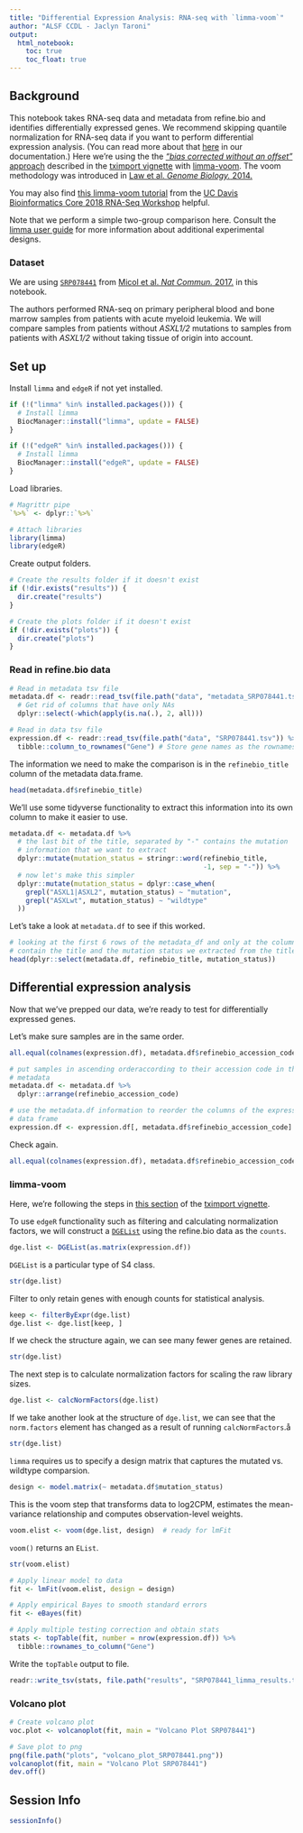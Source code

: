 ```yaml
---
title: "Differential Expression Analysis: RNA-seq with `limma-voom`"
author: "ALSF CCDL - Jaclyn Taroni"
output:   
  html_notebook: 
    toc: true
    toc_float: true
---
```


## Background

This notebook takes RNA-seq data and metadata from refine.bio and 
identifies differentially expressed genes. 
We recommend skipping quantile normalization for RNA-seq data if you want to
perform differential expression analysis.
(You can read more about that [here]((http://docs.refine.bio/en/latest/main_text.html#skipping-quantile-normalization-for-rna-seq-experiments)) 
in our documentation.)
Here we're using the the [_"bias corrected without an offset"_ approach](https://bioconductor.org/packages/release/bioc/vignettes/tximport/inst/doc/tximport.html#use-with-downstream-bioconductor-dge-packages) described 
in the [tximport vignette](https://bioconductor.org/packages/release/bioc/vignettes/tximport/inst/doc/tximport.html) with [limma-voom](https://bioconductor.org/packages/release/bioc/vignettes/tximport/inst/doc/tximport.html#limma-voom).
The voom methodology was introduced in [Law et al. _Genome Biology._ 2014.](https://doi.org/10.1186/gb-2014-15-2-r29)

You may also find [this limma-voom tutorial](https://ucdavis-bioinformatics-training.github.io/2018-June-RNA-Seq-Workshop/thursday/DE.html) 
from the 
[UC Davis Bioinformatics Core 2018 RNA-Seq Workshop](https://ucdavis-bioinformatics-training.github.io/2018-June-RNA-Seq-Workshop/)
helpful.

Note that we perform a simple two-group comparison here. 
Consult the [limma user guide](https://bioconductor.org/packages/release/bioc/vignettes/limma/inst/doc/usersguide.pdf)
for more information about additional experimental designs.

### Dataset

We are using [`SRP078441`](https://www.refine.bio/experiments/SRP078441/rna-seq-of-primary-patient-aml-samples) 
from [Micol et al. _Nat Commun._ 2017.](https://dx.doi.org/10.1038/ncomms15429) 
in this notebook.

The authors performed RNA-seq on primary peripheral blood and bone marrow
samples from patients with acute myeloid leukemia.
We will compare samples from patients without _ASXL1/2_ mutations to samples
from patients with _ASXL1/2_ without taking tissue of origin into account.

## Set up

Install `limma` and `edgeR` if not yet installed.

```r
if (!("limma" %in% installed.packages())) {
  # Install limma
  BiocManager::install("limma", update = FALSE)
}

if (!("edgeR" %in% installed.packages())) {
  # Install limma
  BiocManager::install("edgeR", update = FALSE)
}
```

Load libraries.

```r
# Magrittr pipe
`%>%` <- dplyr::`%>%`

# Attach libraries
library(limma)
library(edgeR)
```

Create output folders.

```r
# Create the results folder if it doesn't exist
if (!dir.exists("results")) {
  dir.create("results")
}

# Create the plots folder if it doesn't exist
if (!dir.exists("plots")) {
  dir.create("plots")
}
```

### Read in refine.bio data

```r
# Read in metadata tsv file
metadata.df <- readr::read_tsv(file.path("data", "metadata_SRP078441.tsv")) %>%
  # Get rid of columns that have only NAs
  dplyr::select(-which(apply(is.na(.), 2, all)))

# Read in data tsv file
expression.df <- readr::read_tsv(file.path("data", "SRP078441.tsv")) %>%
  tibble::column_to_rownames("Gene") # Store gene names as the rownames for now
```

The information we need to make the comparison is in the `refinebio_title` 
column of the metadata data.frame.

```r
head(metadata.df$refinebio_title)
```

We'll use some tidyverse functionality to extract this information into its
own column to make it easier to use.

```r
metadata.df <- metadata.df %>%
  # the last bit of the title, separated by "-" contains the mutation 
  # information that we want to extract
  dplyr::mutate(mutation_status = stringr::word(refinebio_title,
                                                -1, sep = "-")) %>%
  # now let's make this simpler
  dplyr::mutate(mutation_status = dplyr::case_when(
    grepl("ASXL1|ASXL2", mutation_status) ~ "mutation",
    grepl("ASXLwt", mutation_status) ~ "wildtype"
  )) 
```

Let's take a look at `metadata.df` to see if this worked.

```r
# looking at the first 6 rows of the metadata_df and only at the columns that
# contain the title and the mutation status we extracted from the title
head(dplyr::select(metadata.df, refinebio_title, mutation_status))
```

## Differential expression analysis

Now that we've prepped our data, we're ready to test for differentially 
expressed genes.

Let's make sure samples are in the same order.

```r
all.equal(colnames(expression.df), metadata.df$refinebio_accession_code)
```

```r
# put samples in ascending orderaccording to their accession code in the 
# metadata
metadata.df <- metadata.df %>%
  dplyr::arrange(refinebio_accession_code)

# use the metadata.df information to reorder the columns of the expression
# data frame
expression.df <- expression.df[, metadata.df$refinebio_accession_code]
```

Check again.

```r
all.equal(colnames(expression.df), metadata.df$refinebio_accession_code)
```

### limma-voom

Here, we're following the steps in [this section](https://bioconductor.org/packages/release/bioc/vignettes/tximport/inst/doc/tximport.html#limma-voom) 
of the [tximport vignette](https://bioconductor.org/packages/release/bioc/vignettes/tximport/inst/doc/tximport.html).

To use `edgeR` functionality such as filtering and calculating normalization
factors, we will construct a [`DGEList`](https://www.rdocumentation.org/packages/edgeR/versions/3.10.5/topics/DGEList-class) 
using the refine.bio data as the `counts`.

```r
dge.list <- DGEList(as.matrix(expression.df))
```

`DGEList` is a particular type of S4 class.

```r
str(dge.list)
```

Filter to only retain genes with enough counts for statistical analysis.

```r
keep <- filterByExpr(dge.list)
dge.list <- dge.list[keep, ]
```

If we check the structure again, we can see many fewer genes are retained.

```r
str(dge.list)
```

The next step is to calculate normalization factors for scaling the raw 
library sizes.

```r
dge.list <- calcNormFactors(dge.list)
```

If we take another look at the structure of `dge.list`, we can see that the
`norm.factors` element has changed as a result of running `calcNormFactors`.å

```r
str(dge.list)
```

`limma` requires us to specify a design matrix that captures the mutated vs.
wildtype comparsion.

```r
design <- model.matrix(~ metadata.df$mutation_status)
```

This is the voom step that transforms data to log2CPM, estimates the 
mean-variance relationship and computes observation-level weights.

```r
voom.elist <- voom(dge.list, design)  # ready for lmFit
```

`voom()` returns an `EList`.

```r
str(voom.elist)
```

```r
# Apply linear model to data
fit <- lmFit(voom.elist, design = design)

# Apply empirical Bayes to smooth standard errors
fit <- eBayes(fit)

# Apply multiple testing correction and obtain stats
stats <- topTable(fit, number = nrow(expression.df)) %>% 
  tibble::rownames_to_column("Gene")
```

Write the `topTable` output to file.

```r
readr::write_tsv(stats, file.path("results", "SRP078441_limma_results.tsv"))
```

### Volcano plot

```r
# Create volcano plot 
voc.plot <- volcanoplot(fit, main = "Volcano Plot SRP078441")

# Save plot to png
png(file.path("plots", "volcano_plot_SRP078441.png"))
volcanoplot(fit, main = "Volcano Plot SRP078441")
dev.off()
```

## Session Info

```r
sessionInfo()
```

